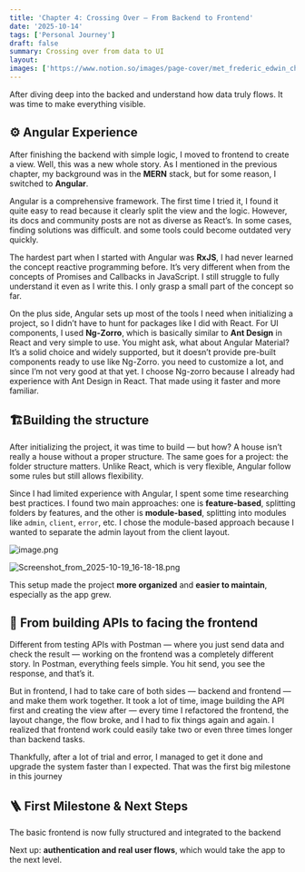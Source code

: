 ```yaml
---
title: 'Chapter 4: Crossing Over — From Backend to Frontend'
date: '2025-10-14'
tags: ['Personal Journey']
draft: false
summary: Crossing over from data to UI
layout: 
images: ['https://www.notion.so/images/page-cover/met_frederic_edwin_church_1871.jpg']
---
```



After diving deep into the backed and understand how data truly flows. It was time to make everything visible.


## **⚙️ Angular Experience** 


After finishing the backend with simple logic, I moved to frontend to create a view. Well, this was a new whole story. As I mentioned in the previous chapter, my background was in the **MERN** stack, but for some reason, I switched to **Angular**. 


Angular is a comprehensive framework. The first time I tried it, I found it quite easy to read because it clearly split the view and the logic. However, its docs and community posts are not as diverse as React’s. In some cases, finding solutions was difficult. and some tools could become outdated very quickly. 


The hardest part when I started with Angular was **RxJS**, I had never learned the concept reactive programming before. It’s very different when from the concepts of Promises and Callbacks in JavaScript. I still struggle to fully understand it even as I write this. I only grasp a small part of the concept so far. 


On the plus side, Angular sets up most of the tools I need when initializing a project, so I didn’t have to hunt for packages like I did with React. For UI components, I used **Ng-Zorro**, which is basically similar to **Ant Design** in React and very simple to use. You might ask, what about Angular Material? It’s a solid choice and widely supported, but it doesn’t provide pre-built components ready to use like Ng-Zorro. you need to customize a lot, and since I’m not very good at that yet. I choose Ng-zorro because I already had experience with Ant Design in React. That made using it faster and more familiar. 


## 🏗️Building the structure


After initializing the project, it was time to build — but how? A house isn’t really a house without a proper structure. The same goes for a project: the folder structure matters. Unlike React, which is very flexible, Angular follow some rules but still allows flexibility. 


Since I had limited experience with Angular, I spent some time researching best practices. I found two main approaches: one is **feature-based**, splitting folders by features, and the other is **module-based**, splitting into modules like `admin`, `client`, `error`, etc. I chose the module-based approach because I wanted to separate the admin layout from the client layout.


![image.png](https://prod-files-secure.s3.us-west-2.amazonaws.com/efeae8fb-3b44-437e-a57e-be87cac69182/9471d4ef-9cac-4817-b847-1363dace0287/image.png?X-Amz-Algorithm=AWS4-HMAC-SHA256&X-Amz-Content-Sha256=UNSIGNED-PAYLOAD&X-Amz-Credential=ASIAZI2LB466TSDBT2GQ%2F20251023%2Fus-west-2%2Fs3%2Faws4_request&X-Amz-Date=20251023T171333Z&X-Amz-Expires=3600&X-Amz-Security-Token=IQoJb3JpZ2luX2VjEJH%2F%2F%2F%2F%2F%2F%2F%2F%2F%2FwEaCXVzLXdlc3QtMiJHMEUCIQC8rlRpdU9QxshvbD6xCOlkOAvV50EEKh9IFQ4rD0vQjwIgDtVYq8kc04b%2BjE58fAqZX1wkiuYkGbEaEK6w2q6cW5Eq%2FwMIShAAGgw2Mzc0MjMxODM4MDUiDNN91%2FhTA%2F7bh8zcfircA%2FsfLNoQTQeP1YmVqTnKwMN44f8pEo8nbqrFKgKvrmcndhD1ZBHT8B7cdPE4PxnN0AWgx91EnRgFn5exFnfndDLQNnce1GiLx683WrrrQhJ438e1DyUyDpc4K7I2YY9Mm1Qh%2F2X89aYiA1dFnzIyjlAWAsWgZxCN5tIpfSYdO%2FPV8V33w8mAGOu8JMC%2BtPsX1DYeQYXe0XMu4XcRoHEBJoO1HuV2ok%2BtI8felBdbSqO%2Bg%2Baq1wL%2BpJ5bR4FxzsLiKhETWSfPy1wFUkl1ndSaSsXG%2F%2BPy7BlfiUPcozzqd1R0tNvwdi9iBGf3KTns8jpUzY0dzsBdqP0hGwpYHtEFuRBWU%2BBEYRVFewa6xEbc%2B6ldnNvBHUImyyb2cb%2BZGZszP74BE%2FieIHH7AG4G2r6QcnuweK72HfvJBzVDWvNsdo%2FNbKhNIeTqXUuLvhJjb%2F840pbKrfJfP9o%2Fg%2FeiBBBrfIQl94QPUVVRoZmAEH9rKqF50e01kRBEckJcpcgNsHOtg9Yvf1pBevgMsyZaG%2Fo2JKfmHTwEYH8LvFcZPjPLdShZ3KdkO8tnycS0z%2F4v9g5ZMF16OOfO%2FfKRTPG%2FZJjPrgG4nGonvAwzk5YcIizYFvdFZwwNMwTkdY8ZLLQOMN2x6ccGOqUBIWyIsxXIg%2F2BU4nxtbOUUNnvVdm7m3aYfHAugi2i6J4OJzgDmzJw4U2uMb2BhDp0SD4y%2BQdNOddtzlcTHrGmXOTM9dTpmEvakCjJpCKQTO5aOuO3vNbwq4cx5WEnPBPlatRisjiGUa41yBwQsylNJiqSRuNsS3dQjUj3LXNnoizENd%2BE68i3KCUfKIsrOsb2AfKwzdckb%2B2HiReFFcL5vr245AvW&X-Amz-Signature=c959b825b86fbc7b1fad84f853e532fa5042b0c154d01380f3ceeaf5cf832616&X-Amz-SignedHeaders=host&x-amz-checksum-mode=ENABLED&x-id=GetObject)


![Screenshot_from_2025-10-19_16-18-18.png](https://prod-files-secure.s3.us-west-2.amazonaws.com/efeae8fb-3b44-437e-a57e-be87cac69182/7f972964-0eb6-4f80-9cd4-38f251129d9f/Screenshot_from_2025-10-19_16-18-18.png?X-Amz-Algorithm=AWS4-HMAC-SHA256&X-Amz-Content-Sha256=UNSIGNED-PAYLOAD&X-Amz-Credential=ASIAZI2LB4664GWCIQL3%2F20251023%2Fus-west-2%2Fs3%2Faws4_request&X-Amz-Date=20251023T171340Z&X-Amz-Expires=3600&X-Amz-Security-Token=IQoJb3JpZ2luX2VjEJH%2F%2F%2F%2F%2F%2F%2F%2F%2F%2FwEaCXVzLXdlc3QtMiJHMEUCIHjBLLp7tj7lx%2F%2B9HUy0EARG0zgtKLuRrsi8Y7XY6NpOAiEA3dIYvoukb2%2FtIrUwNeFh3b4nSuhG9frUi7RK9NTlDEIq%2FwMIShAAGgw2Mzc0MjMxODM4MDUiDIFxpVMabNRc9SdiLSrcAwz23HN2AKINyoBhUlx6oMWzpvHeWsFaq4Gwz%2FPlUnWTCXIc0llvCZjYh262FRg24DKgr5xDscYCPHN2pgRTCAC4QOqnDI7svlfA87DAQiiJ77aGhXrP1DPBLA7GpTZ4LhtRKELkq%2Bz4qAxOvhMdhxH61MrY4gCouDHK%2BuLhpcUPIZqmfuDFuaD8MEdmdsyfJukYC5cx1n3dqUANG3lAoZeGHQrstDRxobYIlRBQRpF04MlyBqNQtAPjQ2weFOLYe7HIA6fcI7p3nnuZESnv9KjdPvllZF0gq%2FmLjpRxqkou9jPfiSHpOkusm7WFiEHudFDYkWjy%2B8F%2FYzJN%2Bd50TpZFlQABLFdNCKdBnsCO5gJZQizJ480cf9aAPMTuc0%2BQVjGivJnNI%2FyPBnyM4%2FaTqzDB6IDbXfjxJE7isyjQMrFaJxxcQeM0%2F5NglXRLfJ4%2FfH5IIQb6kJOFdxLOBrSs3so9qrDFAwnb2PM1rmKqkPex9uDHcDrZCKtweUX4tXjZc%2F0s0xkpajogCTErTps8ufFUAOLZucSvLbFdNa7r8%2BCTtYAfJ02QUwVxBC1abXW49uTqOPkScTj2EDt7UYVjwSa9h9xHVjq75oVg7Nn1vBs4%2FcC3%2FeG0SJ6DA7e8MNyx6ccGOqUBK5Ko2I7ni0zZ0gqDAAKTnzWuRMh386Er%2F2WlyhrqD2Ju9x0eGjUTpmzgP0Pn1OdIDrsyuIq61949VlhfNePXvVIRJv%2FwvHDrQGfRhA%2FsiJ%2Bv9aBGSYKNxI2pJ6E9%2FEUvjkE2wePuKHpDiGvAKVopu5Zc6o9fU9r0TK%2FW2F5kAmuV3K8tTtz37%2F7pH1K45rIma5R0y6V%2BdfHtq5b8gpvL5WOTjXOg&X-Amz-Signature=b1ec27c9eafedf612c9151da98c10f3f058548905bc8a1751eedcc25296d1235&X-Amz-SignedHeaders=host&x-amz-checksum-mode=ENABLED&x-id=GetObject)


This setup made the project **more organized** and **easier to maintain**, especially as the app grew.


## 🔄 From building APIs to facing the frontend


Different from testing APIs with Postman — where you just send data and check the result — working on the frontend was a completely different story. In Postman, everything feels simple. You hit send, you see the response, and that’s it.


But in frontend, I had to take care of both sides — backend and frontend — and make them work together.
It took a lot of time, image building the API first and creating the view after — every time I refactored the frontend, the layout change, the flow broke, and I had to fix things again and again. I realized that frontend work could easily take two or even three times longer than backend tasks. 


Thankfully, after a lot of trial and error, I managed to get it done and upgrade the system faster than I expected. That was the first big milestone in this journey


## 🪜 First Milestone & Next Steps


The basic frontend is now fully structured and integrated to the backend


Next up: **authentication and real user flows**, which would take the app to the next level.

